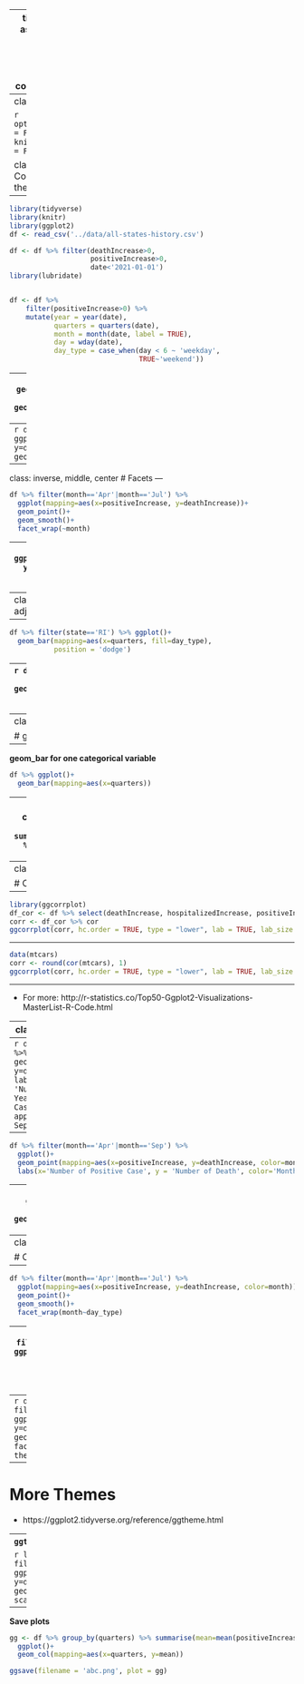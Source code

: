 
---
title: "Visualization- Some aspects of ggplot2"
output:
  xaringan::moon_reader:
    lib_dir: libs
    nature:
      highlightStyle: github
      highlightLines: true
      countIncrementalSlides: false
      
   

---
class: inverse, middle, center

```{r setup, include=FALSE}
options(htmltools.dir.version = FALSE)
knitr::opts_chunk$set(message = FALSE, warning = FALSE)
```


class: inverse, middle, center
# Combine multiple graphs with the same aes

---
```{r, message=FALSE}
library(tidyverse)
library(knitr)
library(ggplot2)
df <- read_csv('../data/all-states-history.csv')

df <- df %>% filter(deathIncrease>0, 
                    positiveIncrease>0, 
                    date<'2021-01-01')
library(lubridate)


df <- df %>% 
    filter(positiveIncrease>0) %>% 
    mutate(year = year(date),
           quarters = quarters(date),
           month = month(date, label = TRUE),
           day = wday(date),
           day_type = case_when(day < 6 ~ 'weekday',
                                TRUE~'weekend'))
```
---
```{r, fig.height=6}
df %>% ggplot()+ 
  geom_point(mapping=aes(x=positiveIncrease, y=deathIncrease, color=quarters))+
  geom_smooth(mapping=aes(x=positiveIncrease, y=deathIncrease, color=quarters))
```
---
```{r, fig.height=6}
df %>% ggplot(mapping=aes(x=positiveIncrease, y=deathIncrease, color=quarters))+ 
  geom_point()+
  geom_smooth()
```
---
class: inverse, middle, center
# Facets
---
```{r, fig.height=6}
df %>% filter(month=='Apr'|month=='Jul') %>% 
  ggplot(mapping=aes(x=positiveIncrease, y=deathIncrease))+ 
  geom_point()+
  geom_smooth()+
  facet_wrap(~month)
```

---
```{r, fig.height=6}
df %>% 
  ggplot(mapping=aes(x=positiveIncrease, y=deathIncrease, color=quarters))+ 
  geom_point()+
  geom_smooth()+
  facet_wrap(quarters~day_type)
```
---
class: inverse, middle, center
# Position adjustments
---

```{r, fig.height=6}
df %>% filter(state=='RI') %>% ggplot()+ 
  geom_bar(mapping=aes(x=quarters, fill=day_type), 
           position = 'dodge')
```
---
```{r, fig.height=6}
df %>% filter(state=='RI') %>% ggplot()+ 
  geom_bar(mapping=aes(x=quarters, fill=day_type), 
           position = 'fill')
```
---
class: inverse, middle, center

# geom_bar vs. geom_col
---
**geom_bar for one categorical variable**
```{r, fig.height=6}
df %>% ggplot()+ 
  geom_bar(mapping=aes(x=quarters))
```

---
**geom_col for one categorical variable and one continuous variable**
```{r, fig.height=6}
df %>% group_by(quarters) %>% summarise(average_positive=mean(positiveIncrease)) %>% 
  ggplot()+ 
  geom_col(mapping=aes(x=quarters, y=average_positive))
```

---
class: inverse, middle, center

# Correlogram

---

```{r}
library(ggcorrplot)
df_cor <- df %>% select(deathIncrease, hospitalizedIncrease, positiveIncrease, negativeIncrease, totalTestsViralIncrease, totalTestResultsIncrease, totalTestEncountersViralIncrease)
corr <- df_cor %>% cor
ggcorrplot(corr, hc.order = TRUE, type = "lower", lab = TRUE, lab_size = 3, method="circle", colors = c("tomato2", "white", "springgreen3"), title="Correlogram", ggtheme=theme_bw)
```
---

```{r}
data(mtcars)
corr <- round(cor(mtcars), 1)
ggcorrplot(corr, hc.order = TRUE, type = "lower", lab = TRUE, lab_size = 3, method="circle", colors = c("tomato2", "white", "springgreen3"), title="Correlogram", ggtheme=theme_bw)
```

---

- For more: http://r-statistics.co/Top50-Ggplot2-Visualizations-MasterList-R-Code.html

---
class: inverse, middle, center
# Labels/Title

---
```{r, fig.height=6, eval=FALSE}
df %>% filter(month=='Apr'|month=='Sep') %>% 
  ggplot()+ 
  geom_point(mapping=aes(x=positiveIncrease, y=deathIncrease, color=month))+
  labs(x='Number of Positive Case', 
       y = 'Number of Death', 
       color='Month of the Year', 
       title = 'Scatter Plot of Positive Cases and Deaths', 
       caption = 'April appears to be more deadly than September.')
```

---
```{r, echo=FALSE}
df %>% filter(month=='Apr'|month=='Sep') %>% 
  ggplot()+ 
  geom_point(mapping=aes(x=positiveIncrease, y=deathIncrease, color=month))+
  labs(x='Number of Positive Case', y = 'Number of Death', color='Month of the Year', title = 'Scatter Plot of Positive Cases and Deaths', caption = 'April appears to be more deadly than September.')
```

---
```{r, fig.height=6}
df %>% filter(month=='Sep') %>% 
  ggplot()+ 
  labs(x='Number of  Positive Case', y='Number of  Death')+
  geom_point(mapping=aes(x=positiveIncrease, y=deathIncrease))
```

---
class: inverse, middle, center

# Change Themes

---
```{r, fig.height=6}
df %>% filter(month=='Apr'|month=='Jul') %>% 
  ggplot(mapping=aes(x=positiveIncrease, y=deathIncrease, color=month))+ 
  geom_point()+
  geom_smooth()+
  facet_wrap(month~day_type)
```

---
```{r, fig.height=6}
df %>% filter(month=='Apr'|month=='Jul') %>% 
  ggplot(mapping=aes(x=positiveIncrease, y=deathIncrease, color=month))+ 
  geom_point()+
  geom_smooth()+
  facet_wrap(month~day_type)+
  theme_dark()
```

---
```{r, fig.height=6}
df %>% filter(month=='Apr'|month=='Jul') %>% 
  ggplot(mapping=aes(x=positiveIncrease, y=deathIncrease, color=month))+ 
  geom_point()+
  geom_smooth()+
  facet_wrap(month~day_type)+
  theme_linedraw()
```
---
# More Themes

- https://ggplot2.tidyverse.org/reference/ggtheme.html

---
**`ggthemes` package**

```{r, fig.height=6}
library(ggthemes)
df %>% filter(month=='Apr'|month=='Jul') %>% 
  ggplot(mapping=aes(x=positiveIncrease, y=deathIncrease, color=month))+ 
  geom_point()+geom_smooth()+facet_wrap(month~day_type)+
  scale_color_stata()
```

---
**Save plots**
```{r, fig.height=6}
gg <- df %>% group_by(quarters) %>% summarise(mean=mean(positiveIncrease)) %>% 
  ggplot()+ 
  geom_col(mapping=aes(x=quarters, y=mean))

ggsave(filename = 'abc.png', plot = gg)
```
